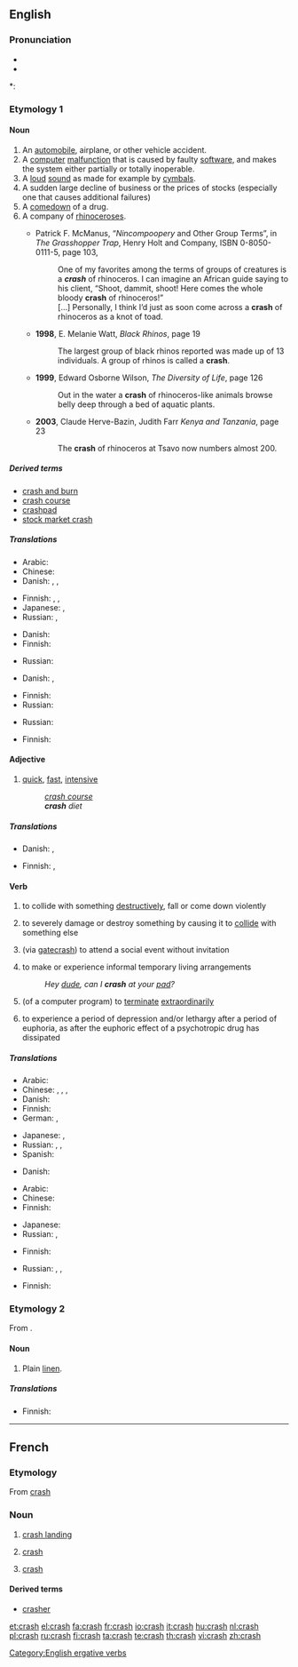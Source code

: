 ==English==
{{wikipedia}}

===Pronunciation===
* {{IPA|/kɹæʃ/}}
* {{audio|en-us-crash.ogg|Audio (US)}}

*: {{rhymes|æʃ}}

===Etymology 1===
{{etystub}}

====Noun====
{{en-noun|crashes}}

# An [[automobile]], airplane, or other vehicle accident.
# A [[computer]] [[malfunction]] that is caused by faulty [[software]], and makes the system either partially or totally inoperable.
# A [[loud]] [[sound]] as made for example by [[cymbal]]s.
# A sudden large decline of business or the prices of stocks (especially one that causes additional failures)
# A [[comedown]] of a drug.
# A company of [[rhinoceros]]es.
#* {{post|1991}} <!-- b.g.c. claims it's from '86, but its scan of the back cover clearly shows a Web address --> Patrick F. McManus, “''Nincompoopery'' and Other Group Terms”, in ''The Grasshopper Trap'', Henry Holt and Company, ISBN 0-8050-0111-5, page 103,
#*: One of my favorites among the terms of groups of creatures is a '''''crash''''' of rhinoceros. I can imagine an African guide saying to his client, “Shoot, dammit, shoot! Here comes the whole bloody '''crash''' of rhinoceros!”
#*: […] Personally, I think I’d just as soon come across a '''crash''' of rhinoceros as a knot of toad.
#* '''1998''', E. Melanie Watt, ''Black Rhinos'', page 19
#*: The largest group of black rhinos reported was made up of 13 individuals. A group of rhinos is called a '''crash'''.
#* '''1999''', Edward Osborne Wilson, ''The Diversity of Life'', page 126
#*: Out in the water a '''crash''' of rhinoceros-like animals browse belly deep through a bed of aquatic plants.
#* '''2003''', Claude Herve-Bazin, Judith Farr ''Kenya and Tanzania'', page 23
#*: The '''crash''' of rhinoceros at Tsavo now numbers almost 200.

=====Derived terms=====
* [[crash and burn]]
* [[crash course]]
* [[crashpad]]
* [[stock market crash]]

=====Translations=====
{{trans-top|vehicle accident}}
* Arabic: {{t|ar|حادث إصطدام|m|tr=Haadith 'iSTidaam|sc=Arab}}
* Chinese: {{zh-tsp|墜毀|坠毁|zhuìhuǐ}}
* Danish: {{t-|da|sammenstød|n}}, {{t-|da|flystyrt|n}}, {{t-|da|crash|n}}
{{trans-mid}}
* Finnish: {{t-|fi|onnettomuus}}, {{t-|fi|törmäys}}, {{t+|fi|kolari}}
* Japanese: {{t|ja|クラッシュ|tr=kurasshu|sc=Jpan}}, {{t|ja|激突|tr=gekitotsu|sc=Jpan}}
* Russian: {{t|ru|авария|f|tr=avárija|sc=Cyrl}},  {{t|ru|крушение|n|tr=krušénije|sc=Cyrl}}
{{trans-bottom}}

{{trans-top|computer malfunction}}
* Danish: {{t|da|nedbrud|n}}
* Finnish: {{t-|fi|kaatuminen}}
{{trans-mid}}
* Russian: {{t|ru|поломка|f|tr=polómka|sc=Cyrl}}
{{trans-bottom}}

{{trans-top|loud sound}}
* Danish: {{t|da|krash}}, {{t-|da|brag|n}}
{{trans-mid}}
* Finnish: {{t|fi|rysähdys}}
* Russian: {{t|ru|грохот|m|tr=gróxot|sc=Cyrl}}
{{trans-bottom}}

{{trans-top|sudden large decline of business}}
{{trans-mid}}
* Russian: {{t|ru|крах|m|tr=krax|sc=Cyrl}}
{{trans-bottom}}

{{trans-top|comedown of a drug}}
{{trans-mid}}
{{trans-bottom}}

{{trans-top|herd of rhinos}}
* Finnish: {{t+|fi|lauma}}
{{trans-mid}}
{{trans-bottom}}

====Adjective====
{{en-adj}}

# [[quick]], [[fast]], [[intensive]]
#: ''[[crash course]]''
#: '''''crash''' diet''

=====Translations=====
{{trans-top|quick, fast, intensive}}
* Danish: {{t-|da|forceret}}, {{t-|da|lyn-}}
{{trans-mid}}
* Finnish: {{t-|fi|pika-}}, {{t|fi|intensiivi-}}
{{trans-bottom}}

====Verb====
{{en-verb|crash|es}}

# {{transitive}} to collide with something [[destructively]], fall or come down violently
# {{transitive}} to severely damage or destroy something by causing it to [[collide]] with something else
# {{transitive}}{{slang}} (via [[gatecrash]]) to attend a social event without invitation
# {{intransitive}} to make or experience informal temporary living arrangements
#: ''Hey [[dude]], can I '''crash''' at your [[pad]]?''
# {{intransitive}} (of a computer program) to [[terminate]] [[extraordinary|extraordinarily]]
# {{intransitive}} to experience a period of depression and/or lethargy after a period of euphoria, as after the euphoric effect of a psychotropic drug has dissipated

=====Translations=====
{{trans-top|to collide with something, fall or come down violently}}
* Arabic: {{t|ar|تحطم|tr=taHattama|sc=Arab}}
* Chinese: {{t|zh|碰撞|tr=pèngzhuàng}}, {{zh-tsp|墜毀|坠毁|zhuìhuǐ}}, {{zh-tsp|摔壞|摔坏|shuāihuài}}, {{zh-tsp|摔傷|摔伤|shuāishāng}} 
* Danish: {{t-|da|crashe}}
* Finnish: {{t-|fi|törmätä}}
* German: {{t|de|krachen}},  {{t|de|anprallen}}
{{trans-mid}}
* Japanese: {{t|ja|衝突する|tr=shōtotsu-suru|sc=Jpan}}, {{t|ja|クラッシュする|tr=kurasshu-suru|sc=Jpan}}
* Russian: {{t|ru|разбиться|tr=razbít'sja|sc=Cyrl}},  {{t|ru|врезаться|tr=vrézat'sja|sc=Cyrl}},  {{t|ru|грохнуться|tr=gróxnut'sja|sc=Cyrl}}
* Spanish: {{t+|es|chocar}}
{{trans-bottom}}

{{trans-top|to make informal temporary living arrangments}}
* Danish: {{t-|da|overnatte}}
{{trans-mid}}
{{trans-bottom}}

{{trans-top|of a computer program: to terminate unexpectedly}}
* Arabic: {{t|ar|تحطم|tr=taHattama|sc=Arab}}
* Chinese: {{zh-tsp|墜毀|坠毁|zhuìhuǐ}}
* Finnish: {{t+|fi|kaatua}}
{{trans-mid}}
* Japanese: {{t|ja|クラッシュする|tr=kurasshu-suru|sc=Jpan}}
* Russian: {{t|ru|сломаться|tr=slomát'sja|sc=Cyrl}}, {{t|ru|грохнуться|tr=gróxnut'sja|sc=Cyrl}}
{{trans-bottom}}

{{trans-top|to severely damage or destroy something by causing it to collide with something else}}
* Finnish: {{t-|fi|romuttaa}}
{{trans-mid}}
* Russian: {{t|ru|разбить|tr=razbít'|sc=Cyrl}}, {{t|ru|грохнуть|tr=gróxnut'|sc=Cyrl}}, {{t|ru|сломать|tr=slomát'|sc=Cyrl}}
{{trans-bottom}}

{{trans-top|slang: to turn up at a social event without having been invited}}
* Finnish: {{t|fi|kuokkia}}
{{trans-mid}}
{{trans-bottom}}

===Etymology 2===
From {{etyl|ru}} {{term|крашенина||coarse linen|sc=Cyrl|tr=krašenína}}.

====Noun====
{{en-noun|-}}

# {{context|fibre}} Plain [[linen]].

=====Translations=====
{{trans-top|plain, rough linen}}
* Finnish: {{t|fi|rohdin}}
{{trans-mid}}
{{trans-bottom}}

[[Category:English ergative verbs]]

----

==French==

===Etymology===
From {{etyl|en|fr}} [[crash]]

===Noun===
{{fr-noun|m}}

# {{context|of an aircraft}} [[crash landing]]
# {{economics|lang=fr}} [[#English|crash]]
# {{computing|lang=fr}} [[#English|crash]]

====Derived terms====
* [[crasher]]

[[et:crash]]
[[el:crash]]
[[fa:crash]]
[[fr:crash]]
[[io:crash]]
[[it:crash]]
[[hu:crash]]
[[nl:crash]]
[[pl:crash]]
[[ru:crash]]
[[fi:crash]]
[[ta:crash]]
[[te:crash]]
[[th:crash]]
[[vi:crash]]
[[zh:crash]]